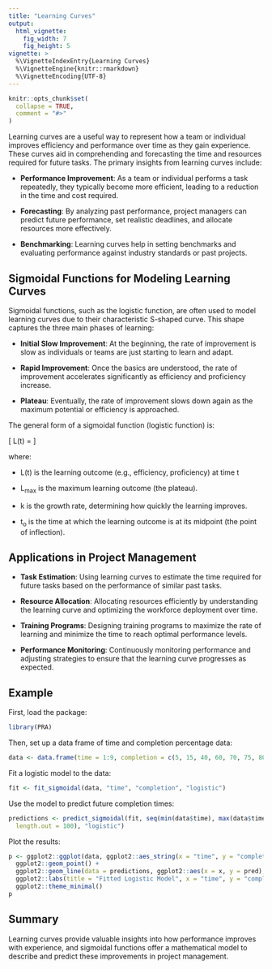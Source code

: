 ```yaml
---
title: "Learning Curves"
output:
  html_vignette:
    fig_width: 7
    fig_height: 5
vignette: >
  %\VignetteIndexEntry{Learning Curves}
  %\VignetteEngine{knitr::rmarkdown}
  %\VignetteEncoding{UTF-8}
---
```


```r
knitr::opts_chunk$set(
  collapse = TRUE,
  comment = "#>"
)
```

Learning curves are a useful way to represent how a team or individual improves efficiency and performance over time as they gain experience. These curves aid in comprehending and forecasting the time and resources required for future tasks. The primary insights from learning curves include:

- **Performance Improvement**: As a team or individual performs a task repeatedly, they typically become more efficient, leading to a reduction in the time and cost required.

- **Forecasting**: By analyzing past performance, project managers can predict future performance, set realistic deadlines, and allocate resources more effectively.

- **Benchmarking**: Learning curves help in setting benchmarks and evaluating performance against industry standards or past projects.

## Sigmoidal Functions for Modeling Learning Curves

Sigmoidal functions, such as the logistic function, are often used to model learning curves due to their characteristic S-shaped curve. This shape captures the three main phases of learning:

- **Initial Slow Improvement**: At the beginning, the rate of improvement is slow as individuals or teams are just starting to learn and adapt.

- **Rapid Improvement**: Once the basics are understood, the rate of improvement accelerates significantly as efficiency and proficiency increase.

- **Plateau**: Eventually, the rate of improvement slows down again as the maximum potential or efficiency is approached.

The general form of a sigmoidal function (logistic function) is:

\[ L(t) = \frac{L_{\max}}{1 + e^{-k(t - t_0)}} \]

where:

- L(t) is the learning outcome (e.g., efficiency, proficiency) at time t

- L<sub>max</sub> is the maximum learning outcome (the plateau).

- k is the growth rate, determining how quickly the learning improves.

- t<sub>o</sub> is the time at which the learning outcome is at its midpoint (the point of inflection).

## Applications in Project Management

- **Task Estimation**: Using learning curves to estimate the time required for future tasks based on the performance of similar past tasks.

- **Resource Allocation**: Allocating resources efficiently by understanding the learning curve and optimizing the workforce deployment over time.

- **Training Programs**: Designing training programs to maximize the rate of learning and minimize the time to reach optimal performance levels.

- **Performance Monitoring**: Continuously monitoring performance and adjusting strategies to ensure that the learning curve progresses as expected.

## Example

First, load the package:
```r
library(PRA)
```

Then, set up a data frame of time and completion percentage data:
```r
data <- data.frame(time = 1:9, completion = c(5, 15, 40, 60, 70, 75, 80, 85, 90))
```

Fit a logistic model to the data:
```r
fit <- fit_sigmoidal(data, "time", "completion", "logistic")
```

Use the model to predict future completion times:
```r
predictions <- predict_sigmoidal(fit, seq(min(data$time), max(data$time) + 1,
  length.out = 100), "logistic")
```

Plot the results:
```r
p <- ggplot2::ggplot(data, ggplot2::aes_string(x = "time", y = "completion")) +
  ggplot2::geom_point() +
  ggplot2::geom_line(data = predictions, ggplot2::aes(x = x, y = pred), color = "red") +
  ggplot2::labs(title = "Fitted Logistic Model", x = "time", y = "completion %") + 
  ggplot2::theme_minimal()
p
```

## Summary

Learning curves provide valuable insights into how performance improves with experience, and sigmoidal functions offer a mathematical model to describe and predict these improvements in project management.


